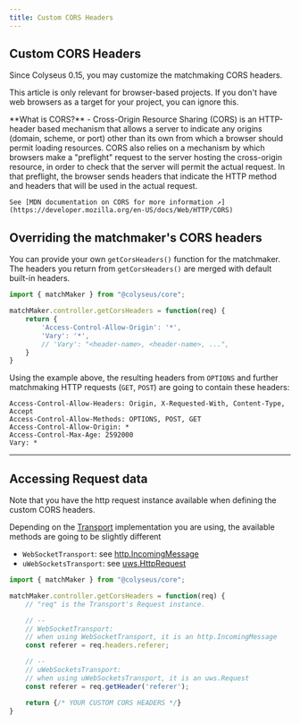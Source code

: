 ```yaml
---
title: Custom CORS Headers
---
```


## Custom CORS Headers

Since Colyseus 0.15, you may customize the matchmaking CORS headers.

This article is only relevant for browser-based projects. If you don't have web browsers as a target for your project, you can ignore this.

<Callout type="info">
    **What is CORS?** - Cross-Origin Resource Sharing (CORS) is an HTTP-header based mechanism that allows a server to indicate any origins (domain, scheme, or port) other than its own from which a browser should permit loading resources. CORS also relies on a mechanism by which browsers make a "preflight" request to the server hosting the cross-origin resource, in order to check that the server will permit the actual request. In that preflight, the browser sends headers that indicate the HTTP method and headers that will be used in the actual request.

    See [MDN documentation on CORS for more information ↗](https://developer.mozilla.org/en-US/docs/Web/HTTP/CORS)
</Callout>

## Overriding the matchmaker's CORS headers

You can provide your own `getCorsHeaders()` function for the matchmaker. The headers you return from `getCorsHeaders()` are merged with default built-in headers.

```typescript
import { matchMaker } from "@colyseus/core";

matchMaker.controller.getCorsHeaders = function(req) {
    return {
        'Access-Control-Allow-Origin': '*',
        'Vary': '*',
        // 'Vary': "<header-name>, <header-name>, ...",
    }
}
```

Using the example above, the resulting headers from `OPTIONS` and further matchmaking HTTP requests (`GET`, `POST`) are going to contain these headers:

```
Access-Control-Allow-Headers: Origin, X-Requested-With, Content-Type, Accept
Access-Control-Allow-Methods: OPTIONS, POST, GET
Access-Control-Allow-Origin: *
Access-Control-Max-Age: 2592000
Vary: *
```

---

## Accessing Request data

Note that you have the http request instance available when defining the custom CORS headers.

Depending on the [Transport](/server/transport/) implementation you are using, the available methods are going to be slightly different

- `WebSocketTransport`: see [http.IncomingMessage](https://nodejs.org/api/http.html#class-httpincomingmessage)
- `uWebSocketsTransport`: see [uws.HttpRequest](https://unetworking.github.io/uWebSockets.js/generated/interfaces/HttpRequest.html)

```typescript
import { matchMaker } from "@colyseus/core";

matchMaker.controller.getCorsHeaders = function(req) {
    // "req" is the Transport's Request instance.

    // --
    // WebSocketTransport:
    // when using WebSocketTransport, it is an http.IncomingMessage
    const referer = req.headers.referer;

    // --
    // uWebSocketsTransport:
    // when using uWebSocketsTransport, it is an uws.Request
    const referer = req.getHeader('referer');

    return {/* YOUR CUSTOM CORS HEADERS */}
}
```
